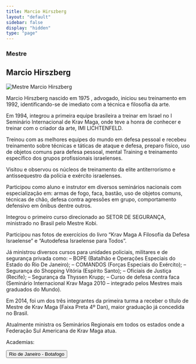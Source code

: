 ```yaml
---
title: Marcio Hirszberg
layout: "default"
sidebar: false
display: "hidden"
type: "page"
---
```



<h3 className="font-semibold">Mestre</h3>
<h2 className="text-3xl font-semibold">Marcio Hirszberg</h2>

<Image
  src="/pt/images/federacao/instrutores/marcio-hirszberg.jpg"
  alt="Mestre Marcio Hirszberg"
  width={400}
  height={400}
  className="float-right mt-6 mb-4 ml-6 h-auto w-sm max-w-1/2"
/>

Marcio Hirszberg nascido em 1975 , advogado, iniciou seu treinamento em 1992, identificando-se de imediato com a técnica e filosofia da arte.

Em 1994, integrou a primeira equipe brasileira a treinar em Israel no I Seminário Internacional de Krav Maga, onde teve a honra de conhecer e treinar com o criador da arte, IMI LICHTENFELD.

Treinou com as melhores equipes do mundo em defesa pessoal e recebeu treinamento sobre técnicas e táticas de ataque e defesa, preparo físico, uso de objetos comuns para defesa pessoal, mental Training e treinamento específico dos grupos profissionais israelenses.

Visitou e observou os núcleos de treinamento da elite antiterrorismo e antissequestro da polícia e exército israelenses.

Participou como aluno e instrutor em diversos seminários nacionais com especialização em: armas de fogo, faca, bastão, uso de objetos comuns, técnicas de chão, defesa contra agressões em grupo, comportamento defensivo em ônibus dentre outros.

Integrou o primeiro curso direcionado ao SETOR DE SEGURANÇA, ministrado no Brasil pelo Mestre Kobi.

Participou nas fotos de exercícios do livro “Krav Maga A Filosofia da Defesa Israelense” e “Autodefesa Israelense para Todos”.

Já ministrou diversos cursos para unidades policiais, militares e de segurança privada como: – BOPE (Batalhão e Operações Especiais do Estado do Rio De Janeiro); – COMANDOS (Forças Especiais do Exército); – Segurança do Shopping Vitória (Espírito Santo); – Oficiais de Justiça (Recife); – Segurança da Thyssen Krupp; – Curso de defesa contra faca (Seminário Internacional Krav Maga 2010 – integrado pelos Mestres mais graduados do Mundo).

Em 2014, foi um dos três integrantes da primeira turma a receber o título de Mestre de Krav Maga (Faixa Preta 4º Dan), maior graduação já concedida no Brasil.

Atualmente ministra os Seminários Regionais em todos os estados onde a Federação Sul Americana de Krav Maga atua.

Academias:

<div asChild className="mt-6 w-full">
  <Button
    asChild
    size="free"
    className="mx-auto bg-red-500 text-center text-xl hover:cursor-pointer">
    <Link href="/academias/brasil/rio-de-janeiro/botafogo">
      Rio de Janeiro - Botafogo
    </Link>
  </Button>
</div>

